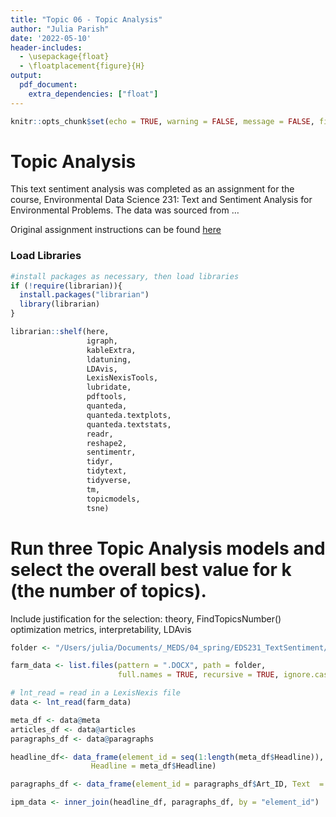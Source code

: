 ```yaml
---
title: "Topic 06 - Topic Analysis"
author: "Julia Parish"
date: '2022-05-10'
header-includes:
  - \usepackage{float}
  - \floatplacement{figure}{H}
output: 
  pdf_document:
    extra_dependencies: ["float"]
---
```


```r
knitr::opts_chunk$set(echo = TRUE, warning = FALSE, message = FALSE, fig.pos='!H')
```

# Topic Analysis

This text sentiment analysis was completed as an assignment for the course, Environmental Data Science 231: Text and Sentiment Analysis for Environmental Problems. The data was sourced from  ...

Original assignment instructions can be found [here](https://maro406.github.io/EDS_231-text-sentiment/topic_6.html)

### Load Libraries

```r
#install packages as necessary, then load libraries
if (!require(librarian)){
  install.packages("librarian")
  library(librarian)
}

librarian::shelf(here,
                 igraph,
                 kableExtra,
                 ldatuning,
                 LDAvis,
                 LexisNexisTools,
                 lubridate,
                 pdftools,
                 quanteda,
                 quanteda.textplots,
                 quanteda.textstats,
                 readr,
                 reshape2,
                 sentimentr,
                 tidyr,
                 tidytext,
                 tidyverse,
                 tm,
                 topicmodels,
                 tsne)
```

# Run three Topic Analysis models and select the overall best value for k (the number of topics).

Include  justification for the selection: theory, FindTopicsNumber() optimization metrics, interpretability, LDAvis


```r
folder <- "/Users/julia/Documents/_MEDS/04_spring/EDS231_TextSentiment/repository/EDS231_TextSentimentAnalysis/assignments/HW06_TopicAnalysis/data"

farm_data <- list.files(pattern = ".DOCX", path = folder, 
                        full.names = TRUE, recursive = TRUE, ignore.case = TRUE)2

# lnt_read = read in a LexisNexis file
data <- lnt_read(farm_data) 
```

```r
meta_df <- data@meta
articles_df <- data@articles
paragraphs_df <- data@paragraphs
```

```r

headline_df<- data_frame(element_id = seq(1:length(meta_df$Headline)), Date = meta_df$Date, 
                  Headline = meta_df$Headline)

paragraphs_df <- data_frame(element_id = paragraphs_df$Art_ID, Text  = paragraphs_df$Paragraph)

ipm_data <- inner_join(headline_df, paragraphs_df, by = "element_id")
```

